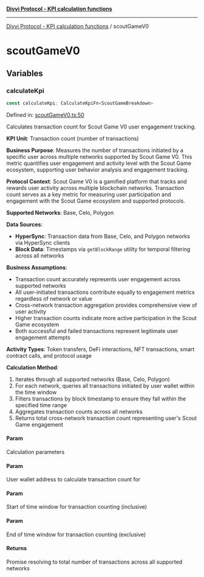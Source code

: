 [**Divvi Protocol - KPI calculation functions**](README.md)

---

[Divvi Protocol - KPI calculation functions](README.md) / scoutGameV0

# scoutGameV0

## Variables

### calculateKpi

```ts
const calculateKpi: CalculateKpiFn<ScoutGameBreakdown>
```

Defined in: [scoutGameV0.ts:50](https://github.com/divvi-xyz/divvi-protocol/blob/main/scripts/calculateKpi/protocols/scoutGameV0.ts#L50)

Calculates transaction count for Scout Game V0 user engagement tracking.

**KPI Unit**: Transaction count (number of transactions)

**Business Purpose**: Measures the number of transactions initiated by a specific user across multiple
networks supported by Scout Game V0. This metric quantifies user engagement and activity level
with the Scout Game ecosystem, supporting user behavior analysis and engagement tracking.

**Protocol Context**: Scout Game V0 is a gamified platform that tracks and rewards user activity
across multiple blockchain networks. Transaction count serves as a key metric for measuring user
participation and engagement with the Scout Game ecosystem and supported protocols.

**Supported Networks**: Base, Celo, Polygon

**Data Sources**:

- **HyperSync**: Transaction data from Base, Celo, and Polygon networks via HyperSync clients
- **Block Data**: Timestamps via `getBlockRange` utility for temporal filtering across all networks

**Business Assumptions**:

- Transaction count accurately represents user engagement across supported networks
- All user-initiated transactions contribute equally to engagement metrics regardless of network or value
- Cross-network transaction aggregation provides comprehensive view of user activity
- Higher transaction counts indicate more active participation in the Scout Game ecosystem
- Both successful and failed transactions represent legitimate user engagement attempts

**Activity Types**: Token transfers, DeFi interactions, NFT transactions, smart contract calls, and protocol usage

**Calculation Method**:

1. Iterates through all supported networks (Base, Celo, Polygon)
2. For each network, queries all transactions initiated by user wallet within the time window
3. Filters transactions by block timestamp to ensure they fall within the specified time range
4. Aggregates transaction counts across all networks
5. Returns total cross-network transaction count representing user's Scout Game engagement

#### Param

Calculation parameters

#### Param

User wallet address to calculate transaction count for

#### Param

Start of time window for transaction counting (inclusive)

#### Param

End of time window for transaction counting (exclusive)

#### Returns

Promise resolving to total number of transactions across all supported networks
